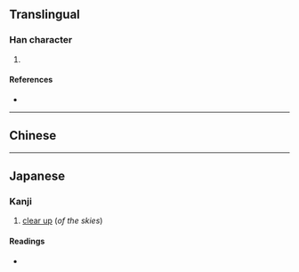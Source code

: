 {{character info/new}}
==Translingual==

===Han character===
{{Han char|rn=100|rad=生|as=04|sn=9|four=|canj=AHQM,XAHQM|ids=⿰日生}}

# {{defn|Han|sort=生04}}

====References====
* {{Han ref|kx=0755.040|dkj=21676|dj=1164.030|hdz=42577.070|uh=7520|ud=29984}}

----

==Chinese==
{{zh-see|晴|v}}

----

==Japanese==

===Kanji===
{{ja-kanji|grade=uc|rs=生04}}

# [[clear up]] (''of the skies'')

====Readings====
* {{ja-readings|kanon=[[せい]] (sei)|kun=|nanori=}}